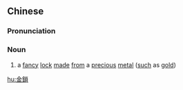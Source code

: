 {{also|金锁}}
==Chinese==
{{zh-forms|s=金锁}}

===Pronunciation===
{{zh-pron
|m=jīnsuǒ
|cat=n
}}

===Noun===
{{zh-noun}}

# {{lb|zh|literary}} a [[fancy]] [[lock]] [[made]] [[from]] a [[precious]] [[metal]] ([[such]] as [[gold]])

[[hu:金鎖]]